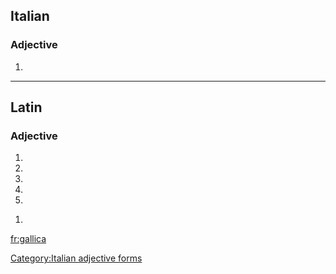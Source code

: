 ==Italian==

===Adjective===
{{head|it|adjective form}}

# {{feminine of|gallico|lang=it}}

[[Category:Italian adjective forms]]

----

==Latin==

===Adjective===
{{la-adj-form|gallica}}

# {{inflection of|gallicus||nom|f|s|lang=la}}
# {{inflection of|gallicus||nom|n|p|lang=la}}
# {{inflection of|gallicus||acc|n|p|lang=la}}
# {{inflection of|gallicus||voc|f|s|lang=la}}
# {{inflection of|gallicus||voc|n|p|lang=la}}

{{la-adj-form|gallicā}}

# {{inflection of|gallicus||abl|f|s|lang=la}}

[[fr:gallica]]